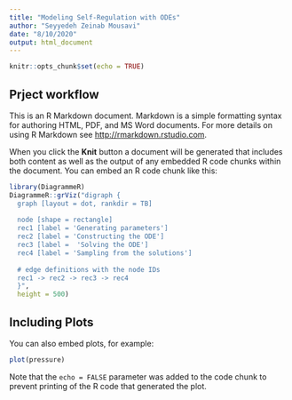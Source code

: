 ```yaml
---
title: "Modeling Self-Regulation with ODEs"
author: "Seyyedeh Zeinab Mousavi"
date: "8/10/2020"
output: html_document
---
```


```r
knitr::opts_chunk$set(echo = TRUE)
```

## Prject workflow

This is an R Markdown document. Markdown is a simple formatting syntax for authoring HTML, PDF, and MS Word documents. For more details on using R Markdown see <http://rmarkdown.rstudio.com>.

When you click the **Knit** button a document will be generated that includes both content as well as the output of any embedded R code chunks within the document. You can embed an R code chunk like this:

```r
library(DiagrammeR)
DiagrammeR::grViz("digraph {
  graph [layout = dot, rankdir = TB]
  
  node [shape = rectangle]        
  rec1 [label = 'Generating parameters']
  rec2 [label = 'Constructing the ODE']
  rec3 [label =  'Solving the ODE']
  rec4 [label = 'Sampling from the solutions']
  
  # edge definitions with the node IDs
  rec1 -> rec2 -> rec3 -> rec4
  }", 
  height = 500)
```


## Including Plots

You can also embed plots, for example:

```r
plot(pressure)
```

Note that the `echo = FALSE` parameter was added to the code chunk to prevent printing of the R code that generated the plot.
